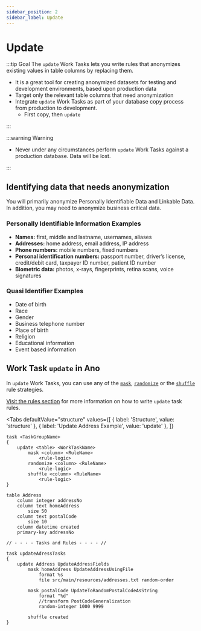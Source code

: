 ```yaml
---
sidebar_position: 2
sidebar_label: Update
---
```



# Update

:::tip Goal
The `update` Work Tasks lets you write rules that anonymizes existing values in table columns by replacing them.

- It is a great tool for creating anonymized datasets for testing and development environments, based upon production data
- Target only the relevant table columns that need anonymization
- Integrate `update` Work Tasks as part of your database copy process from production to development.
  - First copy, then `update`

:::

:::warning Warning

- Never under any circumstances perform `update` Work Tasks against a production database. Data will be lost.

:::

## Identifying data that needs anonymization

You will primarily anonymize Personally Identifiable Data and Linkable Data. In addition, you may need to anonymize business critical data.

### Personally Identifiable Information Examples

- **Names:** first, middle and lastname, usernames, aliases
- **Addresses:** home address, email address, IP address
- **Phone numbers:** mobile numbers, fixed numbers
- **Personal identification numbers:** passport number, driver’s license, credit/debit card, taxpayer ID number, patient ID number
- **Biometric data:** photos, x-rays, fingerprints, retina scans, voice signatures

### Quasi Identifier Examples

- Date of birth
- Race
- Gender
- Business telephone number
- Place of birth
- Religion
- Educational information
- Event based information

## Work Task `update` in Ano

In `update` Work Tasks, you can use any of the [`mask`](../rules/mask/overview), [`randomize`](../rules/randomize/overview) or the [`shuffle`](../rules/shuffle-rule) rule strategies.

[Visit the rules section](../rules/overview) for more information on how to write `update` task rules.

<Tabs
  defaultValue="structure"
  values={[
    { label: 'Structure', value: 'structure' },
    { label: 'Update Address Example', value: 'update' },
  ]}
>

<TabItem value="structure">

```ano
task <TaskGroupName>
{
    update <table> <WorkTaskName>
        mask <column> <RuleName>
            <rule-logic>
        randomize <column> <RuleName>
            <rule-logic>
        shuffle <column> <RuleName>
            <rule-logic>
}
```

</TabItem>

<TabItem value="update">

```ano
table Address
    column integer addressNo
    column text homeAddress
        size 50
    column text postalCode
        size 10
    column datetime created
    primary-key addressNo

// - - - - Tasks and Rules - - - - //

task updateAdressTasks
{
    update Address UpdateAddressFields
        mask homeAddress UpdateAddressUsingFile
            format %s
            file src/main/resources/addresses.txt random-order

        mask postalCode UpdateToRandomPostalCodeAsString
            format "%d"
            //transform PostCodeGeneralization
            random-integer 1000 9999

        shuffle created
}
```

</TabItem>

</Tabs>
